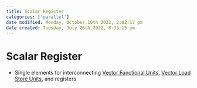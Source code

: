```yaml
---
title: Scalar Register
categories: ['parallel']
date modified: Monday, October 10th 2022, 2:02:17 pm
date created: Tuesday, July 26th 2022, 8:33:15 pm
---
```


# Scalar Register
- Single elements for interconnecting [Vector Functional Units](Vector%20Functional%20Units.qmd), [Vector Load Store Units](Vector%20Load%20Store%20Units.qmd), and registers



